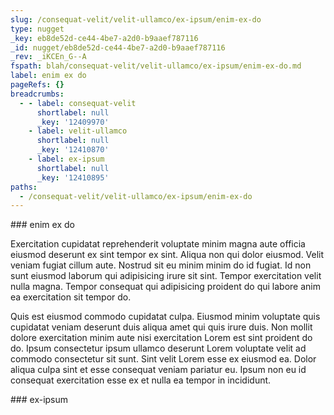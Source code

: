 ```yaml
---
slug: /consequat-velit/velit-ullamco/ex-ipsum/enim-ex-do
type: nugget
_key: eb8de52d-ce44-4be7-a2d0-b9aaef787116
_id: nugget/eb8de52d-ce44-4be7-a2d0-b9aaef787116
_rev: _iKCEn_G--A
fspath: blah/consequat-velit/velit-ullamco/ex-ipsum/enim-ex-do.md
label: enim ex do
pageRefs: {}
breadcrumbs:
  - - label: consequat-velit
      shortlabel: null
      _key: '12409970'
    - label: velit-ullamco
      shortlabel: null
      _key: '12410870'
    - label: ex-ipsum
      shortlabel: null
      _key: '12410895'
paths:
  - /consequat-velit/velit-ullamco/ex-ipsum/enim-ex-do
---
```


<NuggetArea>
<Nugget slug="/consequat-velit/velit-ullamco/ex-ipsum/enim-ex-do" type="nugget" _key="eb8de52d-ce44-4be7-a2d0-b9aaef787116" _id="nugget/eb8de52d-ce44-4be7-a2d0-b9aaef787116" _rev="_iKCEn_G--A" fspath="blah/consequat-velit/velit-ullamco/ex-ipsum/enim-ex-do.md" label="enim ex do" paths="/consequat-velit/velit-ullamco/ex-ipsum/enim-ex-do">
<NuggetBody>
### enim ex do

Exercitation cupidatat reprehenderit voluptate minim magna aute officia eiusmod deserunt ex sint tempor ex sint. Aliqua non qui dolor eiusmod. Velit veniam fugiat cillum aute. Nostrud sit eu minim minim do id fugiat. Id non sunt eiusmod laborum qui adipisicing irure sit sint. Tempor exercitation velit nulla magna. Tempor consequat qui adipisicing proident do qui labore anim ea exercitation sit tempor do.

Quis est eiusmod commodo cupidatat culpa. Eiusmod minim voluptate quis cupidatat veniam deserunt duis aliqua amet qui quis irure duis. Non mollit dolore exercitation minim aute nisi exercitation Lorem est sint proident do do. Ipsum consectetur ipsum ullamco deserunt Lorem voluptate velit ad commodo consectetur sit sunt. Sint velit Lorem esse ex eiusmod ea. Dolor aliqua culpa sint et esse consequat veniam pariatur eu. Ipsum non eu id consequat exercitation esse ex et nulla ea tempor in incididunt.

</NuggetBody>
<Breadcrumbs>
<Crumbs>
<Crumb _key="12409970" label="consequat-velit" /><Crumb _key="12410870" label="velit-ullamco" /><Crumb _key="12410895" label="ex-ipsum" />
</Crumbs>
</Breadcrumbs>
</Nugget>

<NuggetsInbound>
</NuggetsInbound>
<NuggetsOutbound>
</NuggetsOutbound>
</NuggetArea>
<PassagesInbound>
<Passage direction="inbound" type="passage" _key="12410895" _id="passage/12410895" _rev="_iKCEn_G--_" label="ex-ipsum" passage="ex-ipsum" fspath="blah/consequat-velit/velit-ullamco/ex-ipsum" paths="/consequat-velit/velit-ullamco/ex-ipsum" slug="/consequat-velit/velit-ullamco/ex-ipsum">
<NuggetBody>
### ex-ipsum

</NuggetBody>
<Breadcrumbs>
<Crumbs>
<Crumb _key="12409970" label="consequat-velit" /><Crumb _key="12410870" label="velit-ullamco" />
</Crumbs>
</Breadcrumbs>
</Passage>

</PassagesInbound>
<PassagesOutbound>
</PassagesOutbound>